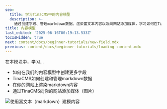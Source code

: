 ```yaml
---
seo:
  title: 学习TinaCMS中的内容模型
  description: >-
    通过创建字段、管理markdown数据、渲染富文本内容以及向网站添加媒体，学习如何在TinaCMS中构建内容模型
title: 内容模型
last_edited: '2025-06-16T00:19:13.533Z'
tocIsHidden: true
next: content/docs/beginner-tutorials/new-field.mdx
previous: content/docs/beginner-tutorials/loading-content.mdx
---
```


在本模块中，学习...

* 如何在我们的内容模型中创建更多字段
* TinaCMS如何创建和管理markdown数据
* 在你的网站上渲染markdown内容
* 通过TinaCMS向你的网站添加媒体（图片）

![](/img/docs/basic-editor.png "使用富文本（markdown）建模内容")